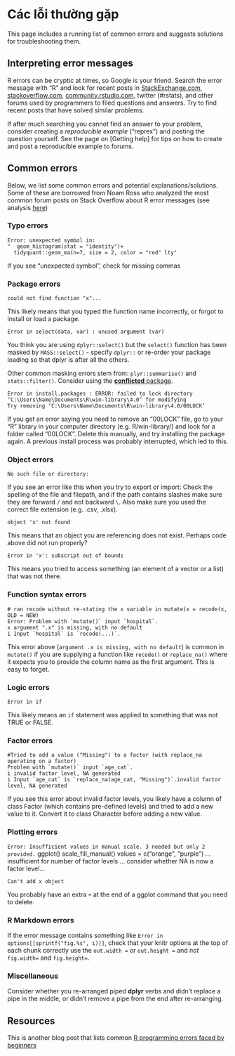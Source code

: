 
# Các lỗi thường gặp {#errors}  

This page includes a running list of common errors and suggests solutions for troubleshooting them.  


## Interpreting error messages  

R errors can be cryptic at times, so Google is your friend. Search the error message with "R" and look for recent posts in [StackExchange.com](StackExchange.com), [stackoverflow.com](stackoverflow.com), [community.rstudio.com](community.rstudio.com), twitter (#rstats), and other forums used by programmers to filed questions and answers. Try to find recent posts that have solved similar problems.  

If after much searching you cannot find an answer to your problem, consider creating a *reproducible example* ("reprex") and posting the question yourself. See the page on [Getting help] for tips on how to create and post a reproducible example to forums. 


## Common errors  

Below, we list some common errors and potential explanations/solutions. Some of these are borrowed from Noam Ross who analyzed the most common forum posts on Stack Overflow about R error messages (see analysis [here](https://github.com/noamross/zero-dependency-problems/blob/master/misc/stack-overflow-common-r-errors.md))  


### Typo errors {.unnumbered}  

```
Error: unexpected symbol in:
"  geom_histogram(stat = "identity")+
  tidyquant::geom_ma(n=7, size = 2, color = "red" lty"
```
If you see "unexpected symbol", check for missing commas  



### Package errors {.unnumbered}  

```
could not find function "x"...
```
This likely means that you typed the function name incorrectly, or forgot to install or load a package.


```
Error in select(data, var) : unused argument (var)
```
You think you are using `dplyr::select()` but the `select()` function has been masked by `MASS::select()` - specify `dplyr::` or re-order your package loading so that dplyr is after all the others.

Other common masking errors stem from: `plyr::summarise()` and `stats::filter()`. Consider using the [**conflicted** package](https://www.tidyverse.org/blog/2018/06/conflicted/).




```
Error in install.packages : ERROR: failed to lock directory ‘C:\Users\Name\Documents\R\win-library\4.0’ for modifying
Try removing ‘C:\Users\Name\Documents\R\win-library\4.0/00LOCK’
```

If you get an error saying you need to remove an "00LOCK" file, go to your "R" library in your computer directory (e.g. R/win-library/) and look for a folder called "00LOCK". Delete this manually, and try installing the package again. A previous install process was probably interrupted, which led to this.  




### Object errors {.unnumbered}  

```
No such file or directory:
```
If you see an error like this when you try to export or import: Check the spelling of the file and filepath, and if the path contains slashes make sure they are forward `/` and not backward `\`. Also make sure you used the correct file extension (e.g. .csv, .xlsx).  


```
object 'x' not found 
```
This means that an object you are referencing does not exist. Perhaps code above did not run properly?  


```
Error in 'x': subscript out of bounds
```
This means you tried to access something (an element of a vector or a list) that was not there.  




### Function syntax errors {.unnumbered}

```
# ran recode without re-stating the x variable in mutate(x = recode(x, OLD = NEW)
Error: Problem with `mutate()` input `hospital`.
x argument ".x" is missing, with no default
i Input `hospital` is `recode(...)`.
```
This error above (`argument .x is missing, with no default`) is common in `mutate()` if you are supplying a function like `recode()` or `replace_na()` where it expects you to provide the column name as the first argument. This is easy to forget.  



### Logic errors {.unnumbered}  

```
Error in if
```

This likely means an `if` statement was applied to something that was not TRUE or FALSE.  


### Factor errors {.unnumbered}  

```
#Tried to add a value ("Missing") to a factor (with replace_na operating on a factor)
Problem with `mutate()` input `age_cat`.
i invalid factor level, NA generated
i Input `age_cat` is `replace_na(age_cat, "Missing")`.invalid factor level, NA generated
```
If you see this error about invalid factor levels, you likely have a column of class Factor (which contains pre-defined levels) and tried to add a new value to it. Convert it to class Character before adding a new value.  


### Plotting errors {.unnumbered}  

`Error: Insufficient values in manual scale. 3 needed but only 2 provided.`
ggplot() scale_fill_manual() values = c("orange", "purple") ... insufficient for number of factor levels ... consider whether NA is now a factor level...

```
Can't add x object
```
You probably have an extra `+` at the end of a ggplot command that you need to delete.


### R Markdown errors {.unnumbered}  

If the error message contains something like `Error in options[[sprintf("fig.%s", i)]]`, check that your knitr options at the top of each chunk correctly use the `out.width = ` or `out.height = ` and *not* `fig.width=` and `fig.height=`.

### Miscellaneous {.unnumbered}  

Consider whether you re-arranged piped **dplyr** verbs and didn't replace a pipe in the middle, or didn't remove a pipe from the end after re-arranging.

 


<!-- ======================================================= -->
## Resources { }

This is another blog post that lists common [R programming errors faced by beginners](https://www.r-bloggers.com/2016/06/common-r-programming-errors-faced-by-beginners/)
